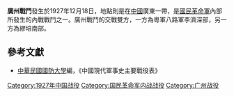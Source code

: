 {{Infobox Military Conflict|
campaign=|
image=|
caption=|
conflict=廣州戰鬥|
date=1927年12月18日|
place=[[中國|中國]]廣東|
result=李濟深於28日攻下廣州，繆培南軍隊退至惠州。29日，粵軍實際領導者[[李福林|李福林]]下野，餘留勢力由[[鄧彥華|鄧彥華]]接統|
combatant1=[[粵軍|粵軍]]八路軍|
combatant2=繆培南軍| 
commander1=[[李濟深|李濟深]]|
commander2=[[繆培南|繆培南]]|
strength1=|
strength2=|
casualties1=|
casualties2=|
}}

'''廣州戰鬥'''發生於1927年12月18日，地點則是在[[中國|中國]]廣東一帶，是[[國民革命軍|國民革命軍]]內部所發生的內戰戰鬥之一。廣州戰鬥的交戰雙方，一方為粵軍八路軍李濟深部，另一方為繆培南部。

==參考文獻==
*[[中華民國|中華民國]][[國防大學_(臺灣)|國防大學]]編，《中國現代軍事史主要戰役表》

{{中原大戰}}

[[Category:1927年中国战役|Category:1927年中国战役]]
[[Category:国民革命军内战战役|Category:国民革命军内战战役]]
[[Category:广州战役|Category:广州战役]]